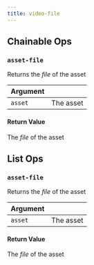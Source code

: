 ---
title: video-file
---
## Chainable Ops
<h3 id="asset-file"><code>asset-file</code></h3>

Returns the _file_ of the asset

| Argument |  |
| :--- | :--- |
| `asset` | The asset |

#### Return Value
The _file_ of the asset


## List Ops
<h3 id="asset-file"><code>asset-file</code></h3>

Returns the _file_ of the asset

| Argument |  |
| :--- | :--- |
| `asset` | The asset |

#### Return Value
The _file_ of the asset

